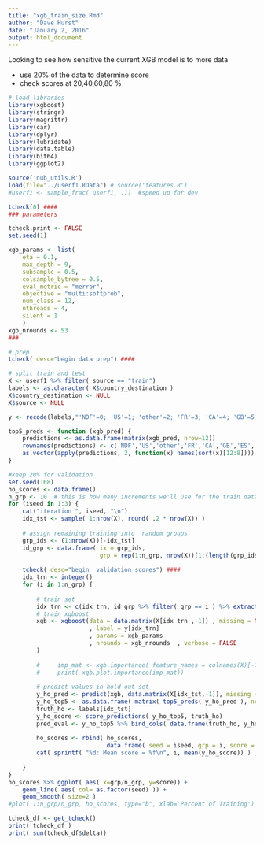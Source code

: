 ```yaml
---
title: "xgb_train_size.Rmd"
author: "Dave Hurst"
date: "January 2, 2016"
output: html_document
---
```


Looking to see how sensitive the current XGB model is to more data

- use 20% of the data to determine score
- check scores at 20,40,60,80 %

```r
# load libraries
library(xgboost)
library(stringr)
library(magrittr)
library(car)
library(dplyr)
library(lubridate)
library(data.table)
library(bit64)
library(ggplot2)
```
```r
source('nub_utils.R')
load(file="../userf1.RData") # source('features.R')
#userf1 <- sample_frac( userf1, .1)  #speed up for dev

tcheck(0) ####
### parameters

tcheck.print <- FALSE
set.seed(1)

xgb_params <- list( 
    eta = 0.1,      
    max_depth = 9,  
    subsample = 0.5,
    colsample_bytree = 0.5,
    eval_metric = "merror",
    objective = "multi:softprob",
    num_class = 12,
    nthreads = 4,
    silent = 1
    )
xgb_nrounds <- 53  
###

# prep
tcheck( desc="begin data prep") ####

# split train and test
X <- userf1 %>% filter( source == "train")
labels <- as.character( X$country_destination )
X$country_destination <- NULL
X$source <- NULL

y <- recode(labels,"'NDF'=0; 'US'=1; 'other'=2; 'FR'=3; 'CA'=4; 'GB'=5; 'ES'=6; 'IT'=7; 'PT'=8; 'NL'=9; 'DE'=10; 'AU'=11")

top5_preds <- function (xgb_pred) {
    predictions <- as.data.frame(matrix(xgb_pred, nrow=12))
    rownames(predictions) <- c('NDF','US','other','FR','CA','GB','ES','IT','PT','NL','DE','AU')
    as.vector(apply(predictions, 2, function(x) names(sort(x)[12:8])))
}

#keep 20% for validation
set.seed(168)
ho_scores <- data.frame()
n_grp <- 10  # this is how many increments we'll use for the train data
for (iseed in 1:3) {
    cat("iteration ", iseed, "\n")
    idx_tst <- sample( 1:nrow(X), round( .2 * nrow(X)) ) 
    
    # assign remaining training into  random groups.  
    grp_ids <- (1:nrow(X))[-idx_tst]
    id_grp <- data.frame( ix = grp_ids,
                          grp = rep(1:n_grp, nrow(X))[1:(length(grp_ids))] )
    
    tcheck( desc="begin  validation scores") ####
    idx_trn <- integer()
    for (i in 1:n_grp) {
        
        # train set
        idx_trn <- c(idx_trn, id_grp %>% filter( grp == i ) %>% extract2(1) )
        # train xgboost
        xgb <- xgboost(data = data.matrix(X[idx_trn ,-1]) , missing = NA
                       , label = y[idx_trn]
                       , params = xgb_params
                       , nrounds = xgb_nrounds  , verbose = FALSE
        )
        
        #     imp_mat <- xgb.importance( feature_names = colnames(X)[-1], model=xgb); tcheck()
        #     print( xgb.plot.importance(imp_mat))
        
        # predict values in hold out set
        y_ho_pred <- predict(xgb, data.matrix(X[idx_tst,-1]), missing = NA)
        y_ho_top5 <- as.data.frame( matrix( top5_preds( y_ho_pred ), ncol=5, byrow = TRUE)) %>% tbl_df
        truth_ho <- labels[idx_tst]
        y_ho_score <- score_predictions( y_ho_top5, truth_ho)
        pred_eval <- y_ho_top5 %>% bind_cols( data.frame(truth_ho, y_ho_score))
        
        ho_scores <- rbind( ho_scores,
                            data.frame( seed = iseed, grp = i, score = mean(y_ho_score) ))
        cat( sprintf( "%d: Mean score = %f\n", i, mean(y_ho_score)) ) ; tcheck()
        
    }
}
ho_scores %>% ggplot( aes( x=grp/n_grp, y=score)) +
    geom_line( aes( col= as.factor(seed) )) +
    geom_smooth( size=2 )
#plot( 1:n_grp/n_grp, ho_scores, type="b", xlab='Percent of Training')

tcheck_df <- get_tcheck()
print( tcheck_df )
print( sum(tcheck_df$delta))
```

